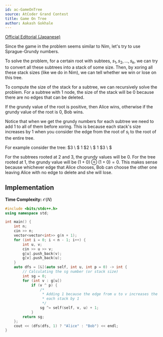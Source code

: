 ```yaml
---
id: ac-GameOnTree
source: AtCoder Grand Contest
title: Game On Tree
author: Aakash Gokhale
---
```


[Official Editorial (Japanese)](https://atcoder.jp/contests/agc017/editorial)

Since the game in the problem seems similar to Nim, let's try to use Sprague-Grundy numbers.

To solve the problem, for a certain root with subtees, $s_1, s_2, ..., s_k$, we can try to convert all these subtrees into a stack of some size.
Then, by xoring all these stack sizes (like we do in Nim), we can tell whether we win or lose on this tree.

To compute the size of the stack for a subtree, we can recursively solve the problem.
For a subtree with $1$ node, the size of the stack will be $0$ because there are no edges that can be deleted.

If the grundy value of the root is positive, then Alice wins, otherwise if the grundy value of the root is $0$, Bob wins.

Notice that when we get the grundy numbers for each subtree we need to add $1$ to all of them before xoring.
This is because each stack's size increases by $1$ when you consider the edge from the root of $s_i$ to the root of the entire tree.

For example consider the tree:
$3 \\ $
$1$ $2 \\ $
$1$ $3 \\ $

For the subtrees rooted at $2$ and $3$, the grundy values will be $0$.
For the tree rooted at $1$, the grundy value will be $(1 + 0) \oplus (1 + 0) = 0$.
This makes sense because whichever edge that Alice chooses, Bob can choose the other one leaving Alice with no edge to delete and she will lose.

## Implementation
**Time Complexity:** $\mathcal{O}(N)$

<LanguageSection>
<CPPSection>

```cpp
#include <bits/stdc++.h>
using namespace std;

int main() {
	int n;
	cin >> n;
	vector<vector<int>> g(n + 1);
	for (int i = 0; i < n - 1; i++) {
		int u, v;
		cin >> u >> v;
		g[u].push_back(v);
		g[v].push_back(u);
	}
	auto dfs = [&](auto self, int u, int p = 0) -> int {
		// Calculating the sg number (or stack size)
		int sg = 0;
		for (int v : g[u])
			if (v ^ p) {
				/*
				 * Adding 1 because the edge from u to v increases the size of
				 * each stack by 1
				 */
				sg ^= self(self, v, u) + 1;
			}
		return sg;
	};
	cout << (dfs(dfs, 1) ? "Alice" : "Bob") << endl;
}
```
</CPPSection>
</LanguageSection>

